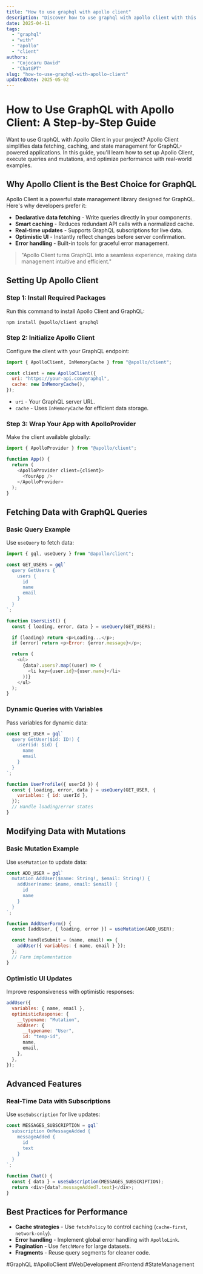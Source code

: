 ```yaml
---
title: "How to use graphql with apollo client"
description: "Discover how to use graphql with apollo client with this in-depth guide, providing actionable insights and practical tips to boost your knowledge and results."
date: 2025-04-11
tags:
  - "graphql"
  - "with"
  - "apollo"
  - "client"
authors:
  - "Cojocaru David"
  - "ChatGPT"
slug: "how-to-use-graphql-with-apollo-client"
updatedDate: 2025-05-02
---
```


# How to Use GraphQL with Apollo Client: A Step-by-Step Guide  

Want to use GraphQL with Apollo Client in your project? Apollo Client simplifies data fetching, caching, and state management for GraphQL-powered applications. In this guide, you'll learn how to set up Apollo Client, execute queries and mutations, and optimize performance with real-world examples.  

## Why Apollo Client is the Best Choice for GraphQL  

Apollo Client is a powerful state management library designed for GraphQL. Here's why developers prefer it:  

- **Declarative data fetching** - Write queries directly in your components.  
- **Smart caching** - Reduces redundant API calls with a normalized cache.  
- **Real-time updates** - Supports GraphQL subscriptions for live data.  
- **Optimistic UI** - Instantly reflect changes before server confirmation.  
- **Error handling** - Built-in tools for graceful error management.  

> "Apollo Client turns GraphQL into a seamless experience, making data management intuitive and efficient."  

## Setting Up Apollo Client  

### Step 1: Install Required Packages  

Run this command to install Apollo Client and GraphQL:  

```bash  
npm install @apollo/client graphql  
```  

### Step 2: Initialize Apollo Client  

Configure the client with your GraphQL endpoint:  

```javascript  
import { ApolloClient, InMemoryCache } from "@apollo/client";  

const client = new ApolloClient({  
  uri: "https://your-api.com/graphql",  
  cache: new InMemoryCache(),  
});  
```  

- `uri` - Your GraphQL server URL.  
- `cache` - Uses `InMemoryCache` for efficient data storage.  

### Step 3: Wrap Your App with ApolloProvider  

Make the client available globally:  

```javascript  
import { ApolloProvider } from "@apollo/client";  

function App() {  
  return (  
    <ApolloProvider client={client}>  
      <YourApp />  
    </ApolloProvider>  
  );  
}  
```  

## Fetching Data with GraphQL Queries  

### Basic Query Example  

Use `useQuery` to fetch data:  

```javascript  
import { gql, useQuery } from "@apollo/client";  

const GET_USERS = gql`  
  query GetUsers {  
    users {  
      id  
      name  
      email  
    }  
  }  
`;  

function UsersList() {  
  const { loading, error, data } = useQuery(GET_USERS);  

  if (loading) return <p>Loading...</p>;  
  if (error) return <p>Error: {error.message}</p>;  

  return (  
    <ul>  
      {data?.users?.map((user) => (  
        <li key={user.id}>{user.name}</li>  
      ))}  
    </ul>  
  );  
}  
```  

### Dynamic Queries with Variables  

Pass variables for dynamic data:  

```javascript  
const GET_USER = gql`  
  query GetUser($id: ID!) {  
    user(id: $id) {  
      name  
      email  
    }  
  }  
`;  

function UserProfile({ userId }) {  
  const { loading, error, data } = useQuery(GET_USER, {  
    variables: { id: userId },  
  });  
  // Handle loading/error states  
}  
```  

## Modifying Data with Mutations  

### Basic Mutation Example  

Use `useMutation` to update data:  

```javascript  
const ADD_USER = gql`  
  mutation AddUser($name: String!, $email: String!) {  
    addUser(name: $name, email: $email) {  
      id  
      name  
    }  
  }  
`;  

function AddUserForm() {  
  const [addUser, { loading, error }] = useMutation(ADD_USER);  

  const handleSubmit = (name, email) => {  
    addUser({ variables: { name, email } });  
  };  
  // Form implementation  
}  
```  

### Optimistic UI Updates  

Improve responsiveness with optimistic responses:  

```javascript  
addUser({  
  variables: { name, email },  
  optimisticResponse: {  
    __typename: "Mutation",  
    addUser: {  
      __typename: "User",  
      id: "temp-id",  
      name,  
      email,  
    },  
  },  
});  
```  

## Advanced Features  

### Real-Time Data with Subscriptions  

Use `useSubscription` for live updates:  

```javascript  
const MESSAGES_SUBSCRIPTION = gql`  
  subscription OnMessageAdded {  
    messageAdded {  
      id  
      text  
    }  
  }  
`;  

function Chat() {  
  const { data } = useSubscription(MESSAGES_SUBSCRIPTION);  
  return <div>{data?.messageAdded?.text}</div>;  
}  
```  

## Best Practices for Performance  

- **Cache strategies** - Use `fetchPolicy` to control caching (`cache-first`, `network-only`).  
- **Error handling** - Implement global error handling with `ApolloLink`.  
- **Pagination** - Use `fetchMore` for large datasets.  
- **Fragments** - Reuse query segments for cleaner code.  

#GraphQL #ApolloClient #WebDevelopment #Frontend #StateManagement